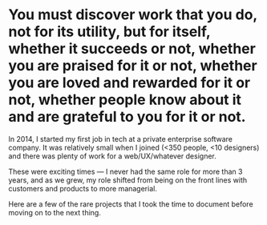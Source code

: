 # You must discover work that you do, not for its utility, but for itself, whether it succeeds or not, whether you are praised for it or not, whether you are loved and rewarded for it or not, whether people know about it and are grateful to you for it or not.

In 2014, I started my first job in tech at a private enterprise software company. It was relatively small when I joined (&lt;350 people, &lt;10 designers) and there was plenty of work for a web/UX/whatever designer.

These were exciting times — I never had the same role for more than 3 years, and as we grew, my role shifted from being on the front lines with customers and products to more managerial.

Here are a few of the rare projects that I took the time to document before moving on to the next thing.
